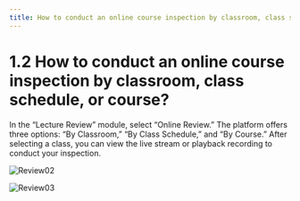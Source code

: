 ```yaml
---
title: How to conduct an online course inspection by classroom, class schedule, or course?
---
```


# 1.2 How to conduct an online course inspection by classroom, class schedule, or course?

In the “Lecture Review” module, select “Online Review.” The platform offers three options: “By Classroom,” “By Class Schedule,” and “By Course.” After selecting a class, you can view the live stream or playback recording to conduct your inspection.

![Review02](/Reviewers_pics/Review02.png)

![Review03](/Reviewers_pics/Review03.png)
